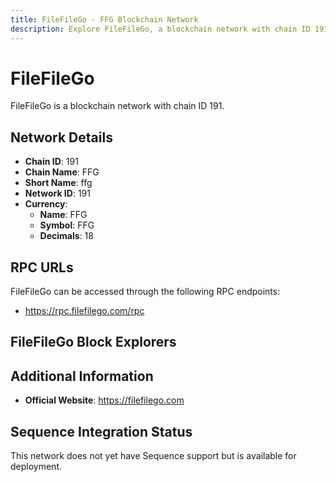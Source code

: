 ```yaml
--- 
title: FileFileGo - FFG Blockchain Network
description: Explore FileFileGo, a blockchain network with chain ID 191. Learn about its native currency, FFG, and how to interact with the network.
---
```


# FileFileGo

FileFileGo is a blockchain network with chain ID 191.

## Network Details

- **Chain ID**: 191
- **Chain Name**: FFG
- **Short Name**: ffg
- **Network ID**: 191
- **Currency**: 
  - **Name**: FFG
  - **Symbol**: FFG
  - **Decimals**: 18

## RPC URLs

FileFileGo can be accessed through the following RPC endpoints:

- https://rpc.filefilego.com/rpc

## FileFileGo Block Explorers



## Additional Information

- **Official Website**: https://filefilego.com

## Sequence Integration Status

This network does not yet have Sequence support but is available for deployment.
